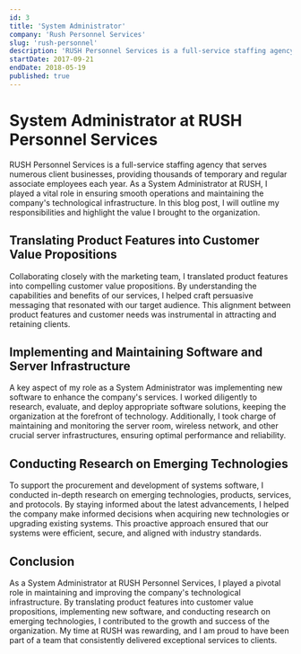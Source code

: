 ```yaml
---
id: 3
title: 'System Administrator'
company: 'Rush Personnel Services'
slug: 'rush-personnel'
description: 'RUSH Personnel Services is a full-service staffing agency serving the North State since 1980.'
startDate: 2017-09-21
endDate: 2018-05-19
published: true
---
```


# System Administrator at RUSH Personnel Services

RUSH Personnel Services is a full-service staffing agency that serves numerous client businesses, providing thousands of temporary and regular associate employees each year. As a System Administrator at RUSH, I played a vital role in ensuring smooth operations and maintaining the company's technological infrastructure. In this blog post, I will outline my responsibilities and highlight the value I brought to the organization.

## Translating Product Features into Customer Value Propositions

Collaborating closely with the marketing team, I translated product features into compelling customer value propositions. By understanding the capabilities and benefits of our services, I helped craft persuasive messaging that resonated with our target audience. This alignment between product features and customer needs was instrumental in attracting and retaining clients.

## Implementing and Maintaining Software and Server Infrastructure

A key aspect of my role as a System Administrator was implementing new software to enhance the company's services. I worked diligently to research, evaluate, and deploy appropriate software solutions, keeping the organization at the forefront of technology. Additionally, I took charge of maintaining and monitoring the server room, wireless network, and other crucial server infrastructures, ensuring optimal performance and reliability.

## Conducting Research on Emerging Technologies

To support the procurement and development of systems software, I conducted in-depth research on emerging technologies, products, services, and protocols. By staying informed about the latest advancements, I helped the company make informed decisions when acquiring new technologies or upgrading existing systems. This proactive approach ensured that our systems were efficient, secure, and aligned with industry standards.

## Conclusion

As a System Administrator at RUSH Personnel Services, I played a pivotal role in maintaining and improving the company's technological infrastructure. By translating product features into customer value propositions, implementing new software, and conducting research on emerging technologies, I contributed to the growth and success of the organization. My time at RUSH was rewarding, and I am proud to have been part of a team that consistently delivered exceptional services to clients.
